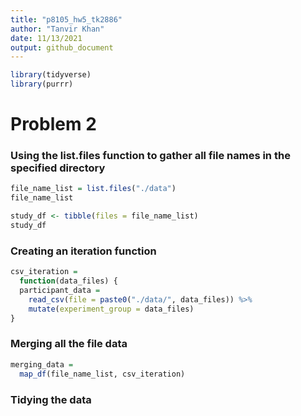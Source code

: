 ```yaml
---
title: "p8105_hw5_tk2886"
author: "Tanvir Khan"
date: 11/13/2021
output: github_document
---
```


```r
library(tidyverse)
library(purrr)
```


# Problem 2 

### Using the list.files function to gather all file names in the specified directory
```r
file_name_list = list.files("./data")
file_name_list

study_df <- tibble(files = file_name_list)
study_df
```


### Creating an iteration function 
```r
csv_iteration = 
  function(data_files) {
  participant_data = 
    read_csv(file = paste0("./data/", data_files)) %>% 
    mutate(experiment_group = data_files)
}
```

### Merging all the file data 
```r
merging_data = 
  map_df(file_name_list, csv_iteration) 
```

### Tidying the data 
```r

```


